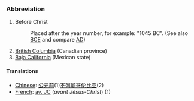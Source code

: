 ===Abbreviation===
#Before Christ
#:Placed after the year number, for example: "1045 BC".  (See also [[BCE]] and compare [[AD]])
#[[British Columbia]] (Canadian province)
#[[Baja California]] (Mexican state)

====Translations====
*[[Chinese]]: [[公元前]](1)[[不列颠哥伦比亚]](2)
*[[French]]: [[av. JC]] (''avant Jésus-Christ'') (1)